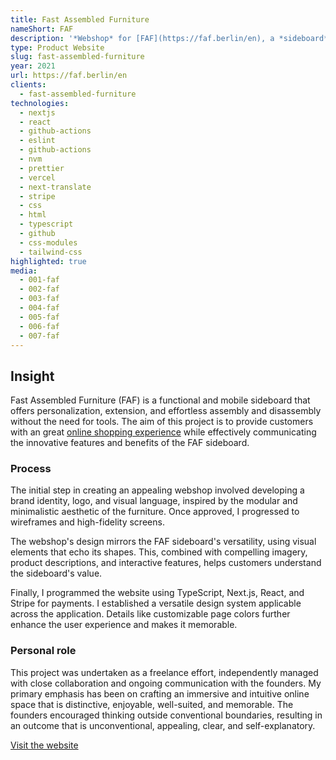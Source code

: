 ```yaml
---
title: Fast Assembled Furniture
nameShort: FAF
description: '*Webshop* for [FAF](https://faf.berlin/en), a *sideboard* that can be customized and assembled *without tools*.'
type: Product Website
slug: fast-assembled-furniture
year: 2021
url: https://faf.berlin/en
clients:
  - fast-assembled-furniture
technologies:
  - nextjs
  - react
  - github-actions
  - eslint
  - github-actions
  - nvm
  - prettier
  - vercel
  - next-translate
  - stripe
  - css
  - html
  - typescript
  - github
  - css-modules
  - tailwind-css
highlighted: true
media:
  - 001-faf
  - 002-faf
  - 003-faf
  - 004-faf
  - 005-faf
  - 006-faf
  - 007-faf
---
```


## Insight

Fast Assembled Furniture (FAF) is a functional and mobile sideboard that offers personalization, extension, and effortless assembly and disassembly without the need for tools. The aim of this project is to provide customers with an great [online shopping experience](https://faf.berlin) while effectively communicating the innovative features and benefits of the FAF sideboard.

### Process

The initial step in creating an appealing webshop involved developing a brand identity, logo, and visual language, inspired by the modular and minimalistic aesthetic of the furniture. Once approved, I progressed to wireframes and high-fidelity screens.

The webshop's design mirrors the FAF sideboard's versatility, using visual elements that echo its shapes. This, combined with compelling imagery, product descriptions, and interactive features, helps customers understand the sideboard's value.

Finally, I programmed the website using TypeScript, Next.js, React, and Stripe for payments. I established a versatile design system applicable across the application. Details like customizable page colors further enhance the user experience and makes it memorable.

### Personal role

This project was undertaken as a freelance effort, independently managed with close collaboration and ongoing communication with the founders. My primary emphasis has been on crafting an immersive and intuitive online space that is distinctive, enjoyable, well-suited, and memorable. The founders encouraged thinking outside conventional boundaries, resulting in an outcome that is unconventional, appealing, clear, and self-explanatory.

[Visit the website](http://faf.berlin)
